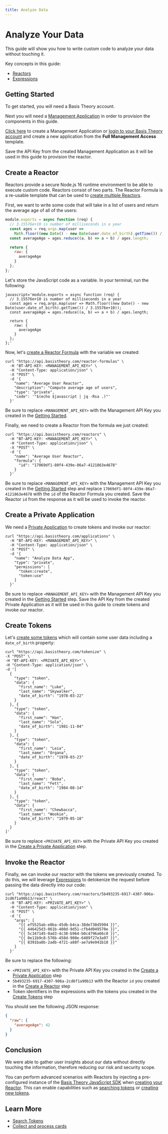 ```yaml
---
title: Analyze Data
---
```



# Analyze Your Data

This guide will show you how to write custom code to analyze your data without touching it.

Key concepts in this guide:

- [Reactors](/docs/concepts/what-are-reactors)
- [Expressions](/docs/expressions)

## Getting Started

To get started, you will need a Basis Theory account.

<AuthButtons />

Next you will need a [Management Application](/docs/api/applications#application-types) in order to provision the components in this guide.

[Click here](https://portal.basistheory.com/applications/create?application_template_id=931b306f-6be7-405d-9a8d-1442a99dd2d7) to create a Management Application or [login to your Basis Theory account](https://portal.basistheory.com/applications) and create a new application from the **Full Management Access** template.

<Alert>
  Save the API Key from the created Management Application as it will be used in this guide to provision the reactor.
</Alert>

## Create a Reactor

Reactors provide a secure Node.js 16 runtime environment to be able to execute custom code. Reactors consist of two parts. The Reactor Formula is a re-usable template that can be used to [create multiple Reactors](/docs/api/reactors#create-reactor).

First, we want to write some code that will take in a list of users and return the average age of all of the users:

```javascript showLineNumbers
module.exports = async function (req) {
  // 3.15576e+10 is number of milliseconds in a year
  const ages = req.args.map(user =>
    Math.floor((new Date() - new Date(user.date_of_birth).getTime()) / 3.15576e+10));
  const averageAge = ages.reduce((a, b) => a + b) / ages.length;

  return {
    raw: {
      averageAge
    }
  };
};
```

Let's store the JavaScript code as a variable. In your terminal, run the following:

```shell showLineNumbers
javascript='module.exports = async function (req) {
  // 3.15576e+10 is number of milliseconds in a year
  const ages = req.args.map(user => Math.floor((new Date() - new Date(user.date_of_birth).getTime()) / 3.15576e+10));
  const averageAge = ages.reduce((a, b) => a + b) / ages.length;

  return {
    raw: {
      averageAge
    }
  };
};'
```

Now, let's [create a Reactor Formula](/docs/api/reactors/reactor-formulas#create-reactor-formula) with the variable we created:

```shell showLineNumbers
curl "https://api.basistheory.com/reactor-formulas" \
  -H "BT-API-KEY: <MANAGEMENT_API_KEY>" \
  -H "Content-Type: application/json" \
  -X "POST" \
  -d '{
    "name": "Average User Reactor",
    "description": "Compute average age of users",
    "type": "private",
    "code": '"$(echo $javascript | jq -Rsa .)"'
  }'
```

<Alert>
  Be sure to replace <code>&lt;MANAGEMENT_API_KEY></code> with the Management API Key you created in the <a href="#getting-started">Getting Started</a>.
</Alert>

Finally, we need to create a Reactor from the formula we just created:

```shell showLineNumbers
curl "https://api.basistheory.com/reactors" \
  -H "BT-API-KEY: <MANAGEMENT_API_KEY>" \
  -H "Content-Type: application/json" \
  -X "POST" \
  -d '{
    "name": "Average User Reactor",
    "formula": {
      "id": "17069df1-80f4-439e-86a7-4121863e4678"
    }
  }'
```

<Alert>
  Be sure to replace <code>&lt;MANAGEMENT_API_KEY></code> with the Management API Key you created in the <a href="#getting-started">Getting Started</a> step and replace <code>17069df1-80f4-439e-86a7-4121863e4678</code> with the <code>id</code> of the Reactor Formula you created.
</Alert>

<Alert>
  Save the Reactor <code>id</code> from the response as it will be used to invoke the reactor.
</Alert>

## Create a Private Application

We need a [Private Application](/docs/concepts/access-controls#application-type) to create tokens and invoke our reactor:

```shell showLineNumbers
curl "https://api.basistheory.com/applications" \
  -H "BT-API-KEY: <MANAGEMENT_API_KEY>" \
  -H "Content-Type: application/json" \
  -X "POST" \
  -d '{
    "name": "Analyze Data App",
    "type": "private",
    "permissions": [
      "token:create",
      "token:use"
    ]
  }'
```

<Alert>
  Be sure to replace <code>&lt;MANAGEMENT_API_KEY></code> with the Management API Key you created in the <a href="#getting-started">Getting Started</a> step.
</Alert>

<Alert>
  Save the API Key from the created Private Application as it will be used in this guide to create tokens and invoke our reactor.
</Alert>

## Create Tokens

Let's [create some tokens](/docs/api/tokens/tokenize) which will contain some user data including a `date_of_birth` property:

```shell showLineNumbers
curl "https://api.basistheory.com/tokenize" \
-X "POST" \
-H "BT-API-KEY: <PRIVATE_API_KEY>" \
-H "Content-Type: application/json" \
-d '[
  {
    "type": "token",
    "data": {
      "first_name": "Luke",
      "last_name": "Skywalker",
      "date_of_birth": "1978-03-22"
    }
  }, {
    "type": "token",
    "data": {
      "first_name": "Han",
      "last_name": "Solo",
      "date_of_birth": "1981-11-04"
    }
  }, {
    "type": "token",
    "data": {
      "first_name": "Leia",
      "last_name": "Organa",
      "date_of_birth": "1978-03-23"
    }
  }, {
    "type": "token",
    "data": {
      "first_name": "Boba",
      "last_name": "Fett",
      "date_of_birth": "1984-08-14"
    }
  }, {
    "type": "token",
    "data": {
      "first_name": "Chewbacca",
      "last_name": "Wookie",
      "date_of_birth": "1979-05-18"
    }
  }
]'
```

<Alert>
  Be sure to replace <code>&lt;PRIVATE_API_KEY></code> with the Private API Key you created in the <a href="#create-a-private-application">Create a Private Application</a> step.
</Alert>

## Invoke the Reactor

Finally, we can invoke our reactor with the tokens we previously created. To do this, we will leverage [Expressions](/docs/expressions) to detokenize the request before passing the data directly into our code:

```shell showLineNumbers
curl "https://api.basistheory.com/reactors/5b493235-6917-4307-906a-2cd6f1a90b13/react" \
  -H "BT-API-KEY: <PRIVATE_API_KEY>" \
  -H "Content-Type: application/json" \
  -X "POST" \
  -d '{
    "args": [
      "{{ ef5525ab-e0ba-45db-b4ca-38de730d5994 }}",
      "{{ 446425d3-061b-408d-9d51-cfb4d049570e }}",
      "{{ 5c347145-0ad3-4c38-b964-b0c4796a66c0 }}",
      "{{ 0e11b9c8-576b-458d-908e-6489f27e3a97 }}",
      "{{ 8391ba8b-2adb-4721-a88f-ae7a9e941b18 }}"
    ]
  }'
```

<Alert>
  Be sure to replace the following:
  <ul>
    <li><code>&lt;PRIVATE_API_KEY></code> with the Private API Key you created in the <a href="#create-a-private-application">Create a Private Application</a> step</li>
    <li><code>5b493235-6917-4307-906a-2cd6f1a90b13</code> with the Reactor <code>id</code> you created in the <a href="#create-a-reactor">Create a Reactor</a> step</li>
    <li>Token identifiers in the expressions with the tokens you created in the <a href="#create-tokens">Create Tokens</a> step</li>
  </ul>
</Alert>

You should see the following JSON response:

```json showLineNumbers
{
  "raw": {
    "averageAge": 42
  }
}
```

## Conclusion

We were able to gather user insights about our data without directly touching the information, therefore reducing our risk and security scope.

You can perform advanced scenarios with Reactors by injecting a pre-configured instance of the [Basis Theory JavaScript SDK](/docs/sdks/server-side/node)
when [creating your Reactor](/docs/api/reactors#create-reactor). This can enable capabilities such as [searching tokens](/docs/concepts/what-is-search) or [creating new tokens](/docs/api/tokens#create-token).

## Learn More

- [Search Tokens](/docs/concepts/what-is-search)
- [Collect and process cards](/docs/blueprints/cards/collect-and-process-cards)
